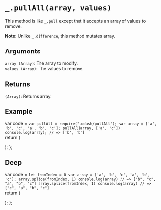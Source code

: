 # `_.pullAll(array, values)`

This method is like `_.pull` except that it accepts an array of values to remove.

**Note**: Unlike `_.difference`, this method mutates array.

## Arguments
`array (Array)`: The array to modify.  
`values (Array)`: The values to remove.

## Returns
`(Array)`: Returns array.

## Example


var code =  `var pullAll = require("lodash/pullAll");
var array = ['a', 'b', 'c', 'a', 'b', 'c'];
pullAll(array, ['a', 'c']);
console.log(array);
// => ['b', 'b']
`   
  return (
    <div>
      <Embed source={code} />
    </div>
  );
};

<Demo/>

## Deep

var code =  `let fromIndex = 0
var array = ['a', 'b', 'c', 'a', 'b', 'c'];
array.splice(fromIndex, 1)
console.log(array)
// => ["b", "c", "a", "b", "c"]
array.splice(fromIndex, 1)
console.log(array)
// => ["c", "a", "b", "c"]
`   
  return (
    <div>
      <Embed source={code} />
    </div>
  );
};

<DeepDemo/>
